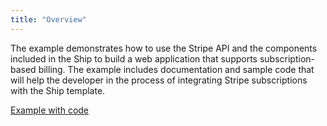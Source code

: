 ```yaml
---
title: "Overview"
---
```


The example demonstrates how to use the Stripe API and the components included in the Ship to build a web application that supports subscription-based billing.
The example includes documentation and sample code that will help the developer in the process of integrating Stripe subscriptions with the Ship template.

[Example with code](https://github.com/paralect/ship/tree/master/examples/stripe-subscriptions)